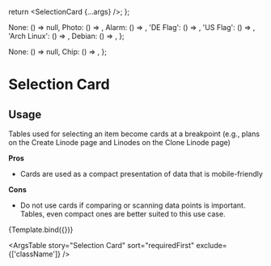 
<Meta title="Components/Selection Card" component={SelectionCard} />

  return <SelectionCard {...args} />;
};

  None: () => null,
  Photo: () => <InsertPhoto />,
  Alarm: () => <Alarm />,
  'DE Flag': () => <DE width="32" height="24" viewBox="0 0 640 480" />,
  'US Flag': () => <US width="32" height="24" viewBox="0 0 720 480" />,
  'Arch Linux': () => <span className="fl-archlinux" />,
  Debian: () => <span className="fl-debian" />,
};

  None: () => null,
  Chip: () => <Chip label="DEFAULT" component="span" />,
};

# Selection Card

## Usage

Tables used for selecting an item become cards at a breakpoint (e.g., plans on the Create Linode page and Linodes on the Clone Linode page)

**Pros**

- Cards are used as a compact presentation of data that is mobile-friendly

**Cons**

- Do not use cards if comparing or scanning data points is important. Tables, even compact ones are better suited to this use case.

<Canvas>
  <Story
    name="Selection Card"
    args={{
      renderIcon: iconOptions.Photo,
      renderVariant: variantOptions.None,
      heading: 'Photos',
      subheadings: ['Use a photo', 'Select up to 3'],
      checked: false,
      disabled: false,
      tooltip: '',
    }}
    argTypes={{
      renderIcon: {
        description: 'Element to render on the left side.',
        control: {
          type: 'select',
        },
        options: iconOptions,
      },
      renderVariant: {
        description: 'Element to render on the right side.',
        control: {
          type: 'select',
        },
        options: variantOptions,
      },
      checked: {
        description:
          'If `true`, the card should be displayed in a checked state.',
        table: {
          defaultValue: {
            summary: 'false',
          },
        },
      },
      disabled: {
        description:
          'If `true`, the card should be displayed in a disabled state.',
        table: {
          defaultValue: {
            summary: 'false',
          },
        },
      },
      tooltip: {
        description: 'Text shown when hovering over the card.',
      },
    }}
  >
    {Template.bind({})}
  </Story>
</Canvas>

<ArgsTable
  story="Selection Card"
  sort="requiredFirst"
  exclude={['className']}
/>
